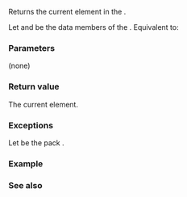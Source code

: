 {{cpp/ranges/adjacent_transform_view/iterator/title|operator*}}
{{cpp/ranges/adjacent_transform_view/navbar}}

{{ddcl|since=c++23|
constexpr decltype(auto) operator*() const noexcept(/* see below */);
}}

Returns the current element in the {{tt|adjacent_transform_view}}.

Let {{rlpi|/#Data members|parent_}} and {{rlpi|/#Data members|inner_}} be the data members of the {{rlp|iterator}}. Equivalent to:
{{source|1=
return apply([&amp;](const auto&amp;... iters) -&gt; decltype(auto)
             {
                 return invoke(*parent_-&gt;fun_, *iters...);
             },
             inner_.current_);
}}

===Parameters===
(none)

===Return value===
The current element.

===Exceptions===
Let {{tti|Is}} be the pack {{tt|0, 1, ..., (N - 1)}}.
{{noexcept|std::invoke(*parent_-&gt;fun_, *std::get&lt;Is&gt;(inner_.current_)...)}}

===Example===
{{example
|code=
|output=
}}

===See also===
{{dsc begin}}
{{dsc mem fun|cpp/ranges/adjacent_transform_view/iterator/operator_at|title=operator[]|accesses an element by index|notes={{mark c++23}}}}
{{dsc end}}

{{langlinks|de|es|ja|ru|zh}}